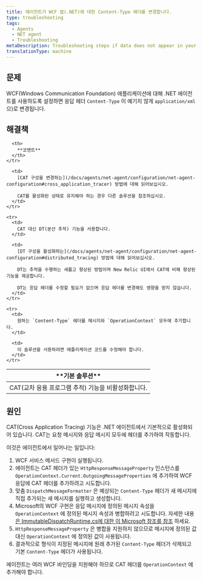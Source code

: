 ```yaml
---
title: 에이전트가 WCF 앱(.NET)에 대한 Content-Type 헤더를 변경합니다.
type: troubleshooting
tags:
  - Agents
  - NET agent
  - Troubleshooting
metaDescription: Troubleshooting steps if data does not appear in your app after you installed the New Relic .NET agent.
translationType: machine
---
```


## 문제

WCF(Windows Communication Foundation) 애플리케이션에 대해 .NET 에이전트를 사용하도록 설정하면 응답 헤더 `Content-Type` 이 예기치 않게 `application/xml` 으)로 변경됩니다.

## 해결책

<table>
  <thead>
    <tr>
      <th>
        **기본 솔루션**
      </th>

      <th>
        **코멘트**
      </th>
    </tr>
  </thead>

  <tbody>
    <tr>
      <td>
        CAT(교차 응용 프로그램 추적) 기능을 비활성화합니다.
      </td>

      <td>
        [CAT 구성을 변경하는](/docs/agents/net-agent/configuration/net-agent-configuration#cross_application_tracer) 방법에 대해 읽어보십시오.

        CAT를 활성화된 상태로 유지해야 하는 경우 다른 솔루션을 참조하십시오.
      </td>
    </tr>

    <tr>
      <td>
        CAT 대신 DT(분산 추적) 기능을 사용합니다.
      </td>

      <td>
        [DT 구성을 활성화하는](/docs/agents/net-agent/configuration/net-agent-configuration#distributed_tracing) 방법에 대해 읽어보십시오.

        DT는 추적을 수행하는 새롭고 향상된 방법이며 New Relic UI에서 CAT에 비해 향상된 기능을 제공합니다.

        DT는 응답 헤더를 수정할 필요가 없으며 응답 헤더를 변경해도 영향을 받지 않습니다.
      </td>
    </tr>

    <tr>
      <td>
        원하는 `Content-Type` 헤더를 메시지와 `OperationContext` 모두에 추가합니다.
      </td>

      <td>
        이 솔루션을 사용하려면 애플리케이션 코드를 수정해야 합니다.
      </td>
    </tr>
  </tbody>
</table>

## 원인

CAT(Cross Application Tracing) 기능은 .NET 에이전트에서 기본적으로 활성화되어 있습니다. CAT는 요청 메시지와 응답 메시지 모두에 헤더를 추가하여 작동합니다.

이것은 에이전트에서 일어나는 일입니다:

1. WCF 서비스 메서드 구현이 실행됩니다.
2. 에이전트는 CAT 헤더가 있는 `HttpResponseMessageProperty` 인스턴스를 `OperationContext.Current.OutgoingMessageProperties` 에 추가하여 WCF 응답에 CAT 헤더를 추가하려고 시도합니다.
3. 맞춤 `DispatchMessageFormatter` 은 예상되는 `Content-Type` 헤더가 새 메시지에 직접 추가되는 새 메시지를 실행하고 생성합니다.
4. Microsoft의 WCF 구현은 응답 메시지에 정의된 메시지 속성을 `OperationContext` 에 정의된 메시지 속성과 병합하려고 시도합니다. 자세한 내용 [은 ImmutableDispatchRuntime.cs에 대한 이 Microsoft 참조를 참조](https://referencesource.microsoft.com/#System.ServiceModel/System/ServiceModel/Dispatcher/ImmutableDispatchRuntime.cs,725) 하세요.
5. `HttpResponseMessageProperty` 은 병합을 지원하지 않으므로 메시지에 정의된 값 대신 `OperationContext` 에 정의된 값이 사용됩니다.
6. 결과적으로 형식이 지정된 메시지에 원래 추가된 `Content-Type` 헤더가 삭제되고 기본 `Content-Type` 헤더가 사용됩니다.

에이전트는 여러 WCF 바인딩을 지원해야 하므로 CAT 헤더를 `OperationContext` 에 추가해야 합니다.